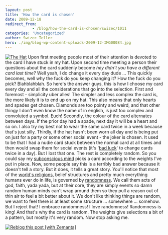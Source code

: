 ```yaml
---
layout: post
title: 'How the card is chosen'
date: 2009-12-18
redirect_from: 
            - /blog/how-the-card-is-chosen/swizec/1011
categories: 'Uncategorized'
author: Swizec Teller
hero: ./img/blog-wp-content-uploads-2009-12-IMG00084.jpg
---
```

[![The Hat](http://swizec.com/blog/wp-content/uploads/2009/12/IMG00084.jpg "The Hat")](./img/blog-wp-content-uploads-2009-12-IMG00084.jpg) Upon first meeting people most of their attention is devoted to the card I have stuck in my hat. Upon second time meeting a person their questions about the card suddenly become _hey didn't you have a different card last time?_ Well yeah, I do change it every day dude ... This quickly becomes, well why the fuck do you keep changing it? How the fuck do you pick? Blahblahblah. So here's the answer guys, this is how I choose my card every day and all the considerations that go into the selection. First and foremost - simplicity uber alles! The simpler and less complex the card is, the more likely it is to end up on my hat. This also means that only hearts and spades get chosen. Diamonds are too pointy and weird, and that other thingy I don't even know the name of in english, is just too complex and convoluted a symbol. Euch! Secondly, the colour of the card alternates between days. If the prior day had a spade, next day it will be a heart and so on. I also try my best not to wear the same card twice in a week because that's just silly. Thirdly, if the hat hasn't been worn all day and is being put on just for a party or some other social event - the joker is chosen. It used to be that I had a nudie card stuck between the normal card at all times and then would swap them for social events (it's '[bad luck](http://en.wikipedia.org/wiki/Luck "Luck")' to change cards twice in a day). But I lost that one. The rest is completely random. So you could say my [subconscious mind](http://en.wikipedia.org/wiki/Subconscious "Subconscious") picks a card according to the weights I've put in place. Now, some people say this is a terribly bad answer because it doesn't tell a story. But it does, it tells a great story. You'll notice that most of the [world's religions](http://en.wikipedia.org/wiki/Major_religious_groups "Major religious groups"), belief structures and pretty much everything humans ever do in life, is governed by [randomness](http://en.wikipedia.org/wiki/Randomness "Randomness"). We call them acts of god, faith, yada yada, but at their core, they are simply events so damn random human minds can't wrap around them so they pull a reason out of thin air to feel a bit better about it. We don't like thinking things are random, we want to feel there is at least some structure ... somewhere ... somehow. But I reject that! I embrace randomness! I love randomness! Randomness is king! And that's why the card is random. The weights give selections a bit of a pattern, but mostly it's very random. Now stop asking me.

[![Reblog this post \[with Zemanta\]](http://img.zemanta.com/reblog_e.png?x-id=15112c01-6121-4a5e-a6bf-ab2544c79571)](http://reblog.zemanta.com/zemified/15112c01-6121-4a5e-a6bf-ab2544c79571/ "Reblog this post \[with Zemanta]")